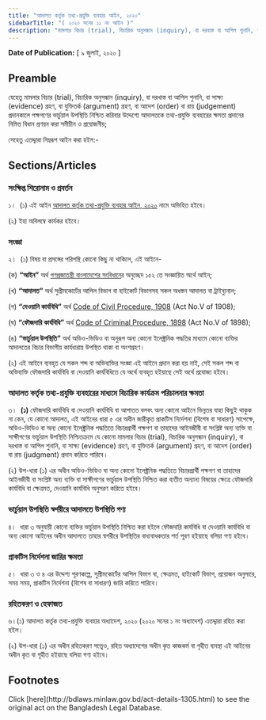 ```yaml
---
title: "আদালত কর্তৃক তথ্য-প্রযুক্তি ব্যবহার আইন, ২০২০"
sidebarTitle: "( ২০২০ সনের ১১ নং আইন )"
description: "মামলার বিচার (trial), বিচারিক অনুসন্ধান (inquiry), বা দরখাস্ত বা আপিল শুনানি, বা সাক্ষ্য (evidence) গ্রহণ, বা যুক্তিতর্ক (argument) গ্রহণ, বা আদেশ (order) বা রায় (judgement) প্রদানকালে পক্ষগণের ভার্চুয়াল উপস্থিতি নিশ্চিত করিবার উদ্দেশ্যে আদালতকে তথ্য-প্রযুক্তি ব্যবহারের ক্ষমতা প্রদানের নিমিত্ত বিধান প্রণয়নকল্পে প্রণীত আইন"
---
```


**Date of Publication:** [ ৯ জুলাই, ২০২০ ]

## Preamble

যেহেতু মামলার বিচার (trial), বিচারিক অনুসন্ধান (inquiry), বা দরখাস্ত বা আপিল শুনানি, বা সাক্ষ্য (evidence) গ্রহণ, বা যুক্তিতর্ক (argument) গ্রহণ, বা আদেশ (order) বা রায় (judgement) প্রদানকালে পক্ষগণের ভার্চুয়াল উপস্থিতি নিশ্চিত করিবার উদ্দেশ্যে আদালতকে তথ্য-প্রযুক্তি ব্যবহারের ক্ষমতা প্রদানের নিমিত্ত বিধান প্রণয়ন করা সমীচীন ও প্রয়োজনীয়;

সেহেতু এতদ্দ্বারা নিম্নরূপ আইন করা হইল:-

## Sections/Articles

### সংক্ষিপ্ত শিরোনাম ও প্রবর্তন

১।  (১) এই আইন [আদালত কর্তৃক তথ্য-প্রযুক্তি ব্যবহার আইন, ২০২০](/laws/volume-50/act-1305 "আদালত কর্তৃক তথ্য-প্রযুক্তি ব্যবহার আইন, ২০২০") নামে অভিহিত হইবে।

(২) ইহা অবিলম্বে কার্যকর হইবে।

### সংজ্ঞা

২।  (১) বিষয় বা প্রসঙ্গের পরিপন্থি কোনো কিছু না থাকিলে, এই আইনে-

(ক) **“আইন”** অর্থ [গণপ্রজাতন্ত্রী বাংলাদেশের সংবিধান](/act-957.html "গণপ্রজাতন্ত্রী বাংলাদেশের সংবিধান")ের অনুচ্ছেদ ১৫২ তে সংজ্ঞায়িত অর্থে আইন;

(খ) **“আদালত”** অর্থ সুপ্রীমকোর্টের আপিল বিভাগ বা হাইকোর্ট বিভাগসহ সকল অধস্তন আদালত বা ট্রাইব্যুনাল;

(গ) **“দেওয়ানি কার্যবিধি”** অর্থ [Code of Civil Procedure, 1908](/laws/volume-5/act-86 "Code of Civil Procedure, 1908") (Act No.V of 1908);

(ঘ) **“ফৌজদারি কার্যবিধি”** অর্থ [Code of Criminal Procedure, 1898](/laws/volume-4/act-75 "Code of Criminal Procedure, 1898") (Act No.V of 1898);

(ঙ) **“ভার্চুয়াল উপস্থিতি”** অর্থ অডিও-ভিডিও বা অনুরূপ অন্য কোনো ইলেক্ট্রনিক পদ্ধতির মাধ্যমে কোনো ব্যক্তির আদালতের বিচার বিভাগীয় কার্যধারায় উপস্থিত থাকা বা অংশগ্রহণ।

(২) এই আইনে ব্যবহৃত যে সকল শব্দ বা অভিব্যক্তির সংজ্ঞা এই আইনে প্রদান করা হয় নাই, সেই সকল শব্দ বা অভিব্যক্তি ফৌজদারি কার্যবিধি বা দেওয়ানি কার্যবিধিতে যে অর্থে ব্যবহৃত হইয়াছে সেই অর্থে প্রযোজ্য হইবে।

### আদালত কর্তৃক তথ্য-প্রযুক্তি ব্যবহারের মাধ্যমে বিচারিক কার্যক্রম পরিচালনার ক্ষমতা

৩।  **(১)** ফৌজদারি কার্যবিধি বা দেওয়ানি কার্যবিধি বা আপাতত বলবৎ অন্য কোনো আইনে ভিন্নতর যাহা কিছুই থাকুক না কেন, যে কোনো আদালত, এই আইনের ধারা ৫ এর অধীন জারীকৃত প্রাকটিস নির্দেশনা (বিশেষ বা সাধারণ) সাপেক্ষে, অডিও-ভিডিও বা অন্য কোনো ইলেক্ট্রনিক পদ্ধতিতে বিচারপ্রার্থী পক্ষগণ বা তাহাদের আইনজীবী বা সংশ্লিষ্ট অন্য ব্যক্তি বা সাক্ষীগণের ভার্চুয়াল উপস্থিতি নিশ্চিতক্রমে যে কোনো মামলার বিচার (trial), বিচারিক অনুসন্ধান (inquiry), বা দরখাস্ত বা আপিল শুনানি, বা সাক্ষ্য (evidence) গ্রহণ, বা যুক্তিতর্ক (argument) গ্রহণ, বা আদেশ (order) বা রায় (judgment) প্রদান করিতে পারিবে।

(২) উপ-ধারা (১) এর অধীন অডিও-ভিডিও বা অন্য কোনো ইলেক্ট্রনিক পদ্ধতিতে বিচারপ্রার্থী পক্ষগণ বা তাহাদের আইনজীবী বা সংশ্লিষ্ট অন্য ব্যক্তি বা সাক্ষীগণের ভার্চুয়াল উপস্থিতি নিশ্চিত করা ব্যতীত অন্যান্য বিষয়ের ক্ষেত্রে ফৌজদারি কার্যবিধি বা ক্ষেত্রমত, দেওয়ানি কার্যবিধি অনুসরণ করিতে হইবে।

### ভার্চুয়াল উপস্থিতি স্বশরীরে আদালতে উপস্থিতি গণ্য

৪।  ধারা ৩ অনুযায়ী কোনো ব্যক্তির ভার্চুয়াল উপস্থিতি নিশ্চিত করা হইলে ফৌজদারি কার্যবিধি বা দেওয়ানি কার্যবিধি বা অন্য কোনো আইনের অধীন আদালতে তাহার স্বশরীরে উপস্থিতির বাধ্যবাধকতার শর্ত পূরণ হইয়াছে বলিয়া গণ্য হইবে।

### প্রাকটিস নির্দেশনা জারির ক্ষমতা

৫।  ধারা ৩ ও ৪ এর উদ্দেশ্য পূরণকল্পে, সুপ্রীমকোর্টের আপিল বিভাগ বা, ক্ষেত্রমত, হাইকোর্ট বিভাগ, প্রয়োজন অনুসারে, সময় সময়, প্রাকটিস নির্দেশনা (বিশেষ বা সাধারণ) জারি করিতে পারিবে।

### রহিতকরণ ও হেফাজত

৬।(১) আদালত কর্তৃক তথ্য-প্রযুক্তি ব্যবহার অধ্যাদেশ, ২০২০ (২০২০ সনের ১ নং অধ্যাদেশ) এতদ্দ্বারা রহিত করা হইল।

(২) উপ-ধারা (১) এর অধীন রহিতকরণ সত্ত্বেও, রহিত অধ্যাদেশের অধীন কৃত কাজকর্ম বা গৃহীত ব্যবস্থা এই আইনের অধীন কৃত বা গৃহীত হইয়াছে বলিয়া গণ্য হইবে।

## Footnotes

<Note>
  Click [here](http://bdlaws.minlaw.gov.bd/act-details-1305.html) to see the original act on the Bangladesh Legal Database.
</Note>
